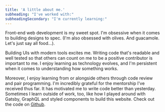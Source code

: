 ```yaml
---
title: 'A little about me.'
subheading: "I've worked with:"
subheadingSecondary: "I'm currently learning:"
---
```


Front-end web development is my sweet spot. I'm obsessive when it comes to building designs to spec. (I'm also obsessed with olives. And guacamole. Let's just say all food...).

Building UIs with modern tools excites me. Writing code that's readable and well tested so that others can count on me to be a positive contributor is important to me. I enjoy learning as technology evolves, and I'm persistent when it comes to understanding how something works.

Moreover, I enjoy learning from or alongside others through code review and pair programming. I'm incredibly grateful for the mentorship I've received thus far. It has motivated me to write code better than yesterday. Sometimes I learn outside of work, too, like how I played around with Gatsby, GraphQL and styled components to build this website. Check out the code on <a aria-label="External Link" className="text-underline" href="https://github.com/nicolemamay/personal-website" rel="nofollow noopener noreferrer" target="_blank">Github</a>.
